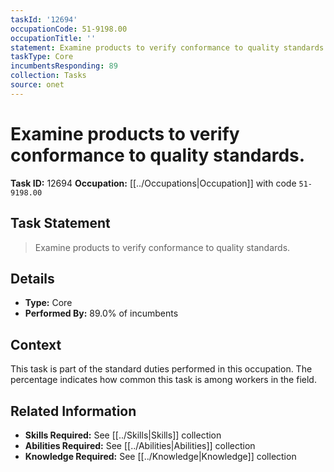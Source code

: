 ```yaml
---
taskId: '12694'
occupationCode: 51-9198.00
occupationTitle: ''
statement: Examine products to verify conformance to quality standards.
taskType: Core
incumbentsResponding: 89
collection: Tasks
source: onet
---
```

# Examine products to verify conformance to quality standards.

**Task ID:** 12694
**Occupation:** [[../Occupations|Occupation]] with code `51-9198.00`

## Task Statement

> Examine products to verify conformance to quality standards.

## Details

- **Type:** Core
- **Performed By:** 89.0% of incumbents

## Context

This task is part of the standard duties performed in this occupation. The percentage indicates how common this task is among workers in the field.

## Related Information

- **Skills Required:** See [[../Skills|Skills]] collection
- **Abilities Required:** See [[../Abilities|Abilities]] collection
- **Knowledge Required:** See [[../Knowledge|Knowledge]] collection

